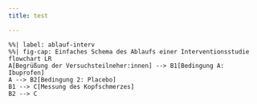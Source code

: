 ```yaml
---
title: test

---
```



```mermaid
%%| label: ablauf-interv
%%| fig-cap: Einfaches Schema des Ablaufs einer Interventionsstudie
flowchart LR
A[Begrüßung der Versuchsteilneher:innen] --> B1[Bedingung A: Ibuprofen]
A --> B2[Bedingung 2: Placebo]
B1 --> C[Messung des Kopfschmerzes]
B2 --> C
```


